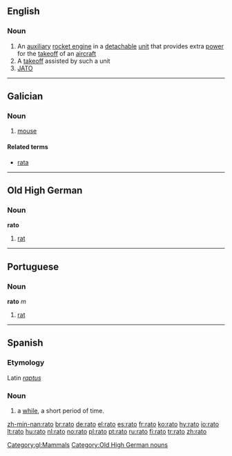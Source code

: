 {{see|RATO}}
==English==

===Noun===
{{wikipedia|RATO}}
{{en-noun}}

# An [[auxiliary]] [[rocket engine]] in a [[detachable]] [[unit]] that provides extra [[power]] for the [[takeoff]] of an [[aircraft]]
# A [[takeoff]] assisted by such a unit
# [[JATO]]

----

==Galician==

===Noun===
{{gl-noun-m}}

# [[mouse]]

====Related terms====
* [[rata#Galician|rata]]

[[Category:gl:Mammals]]

----

==Old High German==
===Noun===
'''rato'''

# [[rat]]

[[Category:Old High German nouns]]

----

==Portuguese==
===Noun===
'''rato''' ''m''

# [[rat]]

----

==Spanish==
===Etymology===
Latin ''[[raptus]]''
===Noun===
{{es-noun-m}}

# a [[while]], a short period of time.

[[zh-min-nan:rato]]
[[br:rato]]
[[de:rato]]
[[el:rato]]
[[es:rato]]
[[fr:rato]]
[[ko:rato]]
[[hy:rato]]
[[io:rato]]
[[lt:rato]]
[[hu:rato]]
[[nl:rato]]
[[no:rato]]
[[pl:rato]]
[[pt:rato]]
[[ru:rato]]
[[fi:rato]]
[[tr:rato]]
[[zh:rato]]